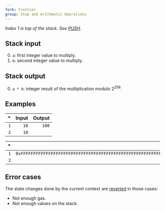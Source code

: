 ```yaml
---
fork: Frontier
group: Stop and Arithmetic Operations
---
```


*Index 1 is top of the stack. See [PUSH](/#60).*

## Stack input

0. `a`: first integer value to multiply.
1. `b`: second integer value to multiply.

## Stack output

0. `a * b`: integer result of the multiplication modulo 2<sup>256</sup>.

## Examples

| * | Input | Output |
|--:|------:|-------:|
| `1` | `10` | `100` |
| `2` | `10` | |

| * | Input | Output |
|--:|------:|-------:|
| `1` | `0xFFFFFFFFFFFFFFFFFFFFFFFFFFFFFFFFFFFFFFFFFFFFFFFFFFFFFFFFFFFFFFFF` | `0xFFFFFFFFFFFFFFFFFFFFFFFFFFFFFFFFFFFFFFFFFFFFFFFFFFFFFFFFFFFFFFFE` |
| `2` | `2` | |

## Error cases

The state changes done by the current context are [reverted](#FD) in those cases:
- Not enough gas.
- Not enough values on the stack.
